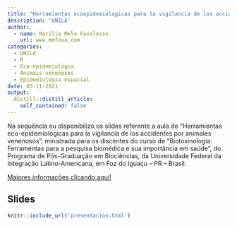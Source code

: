 ```yaml
---
title: "Herramientas ecoepidemiologicas para la vigilancia de los accidentes por animales venenosos"
description: 'UNILA'
author:
  - name: Marilia Melo Favalesso
    url: www.mmfava.com
categories:
  - UNILA
  - R
  - Eco-epidemiologia
  - Animais venenosos
  - Epidemiologia espacial
date: 05-11-2021
output:
  distill::distill_article:
    self_contained: false
---
```


Na sequência eu disponibilizo os slides referente a aula de "Herramientas eco-epidemiológicas para la vigilancia de los accidentes por animales venenosos", ministrada para os discentes do curso de “Biotoxinologia: Ferramentas para a pesquisa biomédica e sua importância em saúde”, do Programa de Pós-Graduação em Biociências, da Universidade Federal da Integração Latino-Americana, em Foz do Iguaçu – PR – Brasil. 

[Maiores informações clicando aqui!](https://portal.unila.edu.br/mestrado/biociencias/disciplinas)

## Slides

```r
knitr::include_url('presentacion.html')
```